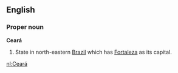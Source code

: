 ==English==

===Proper noun===
'''Ceará'''

#State in north-eastern [[Brazil]] which has [[Fortaleza]] as its capital.

[[nl:Ceará]]